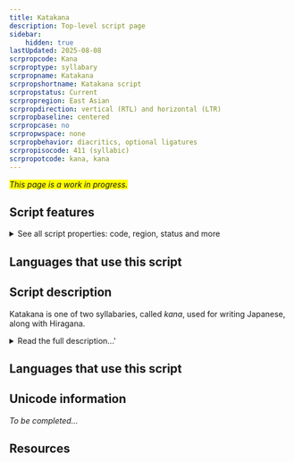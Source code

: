 ```yaml
---
title: Katakana
description: Top-level script page
sidebar:
    hidden: true
lastUpdated: 2025-08-08
scrpropcode: Kana
scrproptype: syllabary
scrpropname: Katakana
scrpropshortname: Katakana script
scrpropstatus: Current
scrpropregion: East Asian
scrpropdirection: vertical (RTL) and horizontal (LTR)
scrpropbaseline: centered
scrpropcase: no
scrpropwspace: none
scrpropbehavior: diacritics, optional ligatures
scrpropisocode: 411 (syllabic)
scrpropotcode: kana, kana
---
```


<span style='background-color:yellow'>_This page is a work in progress._</span>


## Script features

<details>
<summary> See all script properties: code, region, status and more</summary>
<ScriptInfo />
</details>

## Languages that use this script

<WsList script='Kana' wsMax='5' />

## Script description

Katakana is one of two syllabaries, called _kana_, used for writing Japanese, along with Hiragana.

<details>
<summary>Read the full description...'</summary>Until the 8th century, Japanese was written using Chinese characters, called _kanji_, on which the shapes of the katakana symbols are based. Modern Japanese texts are commonly written in a mixture of kanji, hiragana and katakana. Katakana is typically used for writing loanwords, onomatopoeic and mimetic words, exclamations, and some specialized scientific terminology. It can also be used to imply a conversational tone, to give emphasis to particular words, or to signal irony or a euphemism. Both hiragana and katakana can be written in small type alongside or above kanji words to indicate the pronunciation or meaning of the kanji.

Katakana is a complete orthography; in principle any spoken Japanese word can be written using the script, although in practice this is rarely done. There are 102 syllables in spoken Japanese, but not all are represented by their own distinct symbol in Katakana writing. There are 48 written symbols, also called _kana_, each representing one mora, essentially a short syllable. Syllables with long vowels count as two morae and are represented in writing by two kana. There are 5 kana for writing independent vowels, 1 for writing the syllabic nasal /n/, and 42 for writing various CV syllables. To enable all 102 spoken syllables to be written using only these 48 symbols, diacritics are used. _Dakuten_ and _nigoriten_ can be added to a character to mark voicing, where it is distinctive, and a small circle _maru_ is written to the upper right of the symbols _ha_, _hi_, _hu_, _he_, and _ho_, to represent _pa_, _pi_, _pu_, _pe_, and _po_. There are no symbols for writing palatalized sounds; instead the _y_ syllables are used in conjunction with _ki_, _si_, _ni_, _hi_, _mi_ and _ri_. So the sound [nja/ña] is written _ni_+_ya_.

Katakana characters are traditionally arranged in the order in which they appear in a short poem called the _iroha_, in which each character occurs only once. However, modern dictionaries use the "fifty-sound order" based on that of the Indic script; vowels are ordered first, then consonants, according to their place and manner of articulation.

Latin question mark, exclamation mark and hyphen are used, along with Japanese (used with both kanji and kana) full stop, comma and quotation marks.

The Japanese language is traditionally written in vertical columns from right to left, but texts are increasingly being written horizontally from left to right also. Spacing is not used between words.
</details>

## Languages that use this script

<WsList script='Kana' wsMax='5' />

## Unicode information

_To be completed..._

## Resources

<ScriptResources detailSummary='seemore' />

